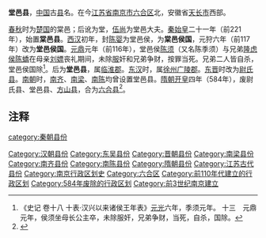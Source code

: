 '''堂邑县'''，[[中国|中国]]古[[县|县]]名。在今[[江苏省|江苏省]][[南京市|南京市]][[六合区|六合区]]北，安徽省[[天长市|天长市]]西部。

[[春秋时期|春秋]]时为[[楚国|楚国]]的棠邑；后讹为堂，[[伍尚|伍尚]]为堂邑大夫。[[秦始皇|秦始皇]]二十一年（前221年），始置'''棠邑县'''。[[西汉|西汉]]初年，封[[陳嬰|陈婴]]为堂邑侯，为'''棠邑侯国'''，元狩六年（前117年）改为'''堂邑侯国'''。[[元鼎|元鼎]]元年（前116年），堂邑侯[[陈须|陈须]]（又名陈季须）与兄弟[[隆虑侯|隆虑侯]][[陈蟜|陈蟜]]在母亲[[刘嫖|刘嫖]]丧礼期间，未除[[五服|服]]奸和兄弟争财，按罪当死。兄弟二人皆自杀，堂邑侯国除<ref>《史记 卷十八 十表·汉兴以来诸侯王年表》[[元光_(西汉)|元光]]六年，季须元年。 十三　元鼎元年，侯须坐母长公主卒，未除服奸，兄弟争财，当死，自杀，国除。</ref>。后为'''堂邑县'''，属[[臨淮郡|临淮郡]]。[[东汉|东汉]]时，属[[徐州刺史部|徐州]][[廣陵郡|广陵郡]]。[[东晋|东晋]]时改为[[尉氏县_(东晋)|尉氏县]]。[[南北朝|南朝]]时，[[南齐|南齐]]、[[梁_(南朝)|南梁]]、[[陳_(南朝)|南陈]]均曾设置堂邑县。[[隋朝|隋朝]][[开皇|开皇]]四年（584年），废尉氏县、堂邑县、[[方山县_(北周)|方山县]]，合为[[六合县|六合县]]<ref name=南京市志1>{{Cite book|title=南京市志（第1册）总述·大事专记·地理·人口·环保|author=南京市地方志编纂委员会|publisher=方志出版社|year=2009|isbn=9787802386952|location=北京|pages=}}</ref>。

== 注释 ==

<references/>
{{南京行政区划史}}
{{江苏行政区划小作品}}
[[category:秦朝县份|category:秦朝县份]]
[[Category:汉朝县份|Category:汉朝县份]]
[[Category:东吴县份|Category:东吴县份]]
[[Category:晋朝县份|Category:晋朝县份]]
[[Category:南梁县份|Category:南梁县份]]
[[Category:南齐县份|Category:南齐县份]]
[[Category:南陈县份|Category:南陈县份]]
[[Category:隋朝县份|Category:隋朝县份]]
[[Category:江苏古代县份|Category:江苏古代县份]]
[[Category:南京行政区划史|Category:南京行政区划史]]
[[Category:六合区|Category:六合区]]
[[Category:前110年代建立的行政区划|Category:前110年代建立的行政区划]]
[[Category:584年废除的行政区划|Category:584年废除的行政区划]]
[[Category:前3世纪南京建立|Category:前3世纪南京建立]]